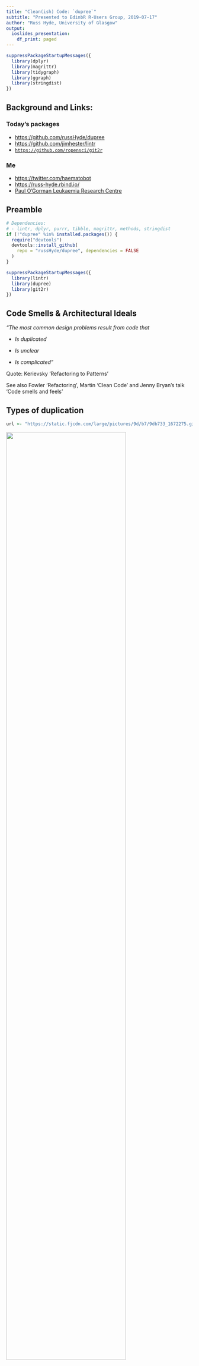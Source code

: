 ```yaml
---
title: "Clean(ish) Code: `dupree`"
subtitle: "Presented to EdinbR R-Users Group, 2019-07-17"
author: "Russ Hyde, University of Glasgow"
output:
  ioslides_presentation:
    df_print: paged
---
```


<!--
  Styling to allow footnotes to appear on the same slide as their definition
  - Borrowed from https://stackoverflow.com/questions/42690955

  To include a footnote use the syntax
  Blah Blah Blah <footnote content="xyz"> Blah </footnote>
-->

<style>
div.footnotes {
  position: absolute;
  bottom: 0;
  margin-bottom: 10px;
  width: 80%;
  font-size: 0.6em;
}
</style>

<script src="https://ajax.googleapis.com/ajax/libs/jquery/3.1.1/jquery.min.js"></script>

<script>
  $(document).ready(function() {
    $('slide:not(.backdrop):not(.title-slide)').append('<div class=\"footnotes\">');

    $('footnote').each(function(index) {
      var text  = $(this).html();
      var fnNum = (index+1).toString().sup();
      $(this).html(text + fnNum);

      var footnote   = fnNum + ': ' + $(this).attr('content') + '<br/>';
      var oldContent = $(this).parents('slide').children('div.footnotes').html();
      var newContent = oldContent + footnote;
      $(this).parents('slide').children('div.footnotes').html(newContent);
    });
  });
</script>

<!-- Packages -->

```r
suppressPackageStartupMessages({
  library(dplyr)
  library(magrittr)
  library(tidygraph)
  library(ggraph)
  library(stringdist)
})
```

<!-- Presentation code -->

## Background and Links:

### Today's packages

- [https://github.com/russHyde/dupree](https://github.com/russHyde/dupree)
- [https://github.com/jimhester/lintr](https://github.com/jimhester/lintr)
- [`https://github.com/ropensci/git2r`](https://github.com/ropensci/git2r)

### Me

- [https://twitter.com/haematobot](https://twitter.com/haematobot)
- [https://russ-hyde.rbind.io/](https://russ-hyde.rbind.io/)
- [Paul O'Gorman Leukaemia Research Centre](
    https://www.gla.ac.uk/connect/supportus/medicalfund/paulogormanleukaemiaresearchcentre/
  )

## Preamble

```r
# Dependencies:
# - lintr, dplyr, purrr, tibble, magrittr, methods, stringdist
if (!"dupree" %in% installed.packages()) {
  require("devtools")
  devtools::install_github(
    repo = "russHyde/dupree", dependencies = FALSE
  )
}

suppressPackageStartupMessages({
  library(lintr)
  library(dupree)
  library(git2r)
})
```

## Code Smells & Architectural Ideals

_"The most common design problems result from code that_

- _Is duplicated_

- _Is unclear_

- _Is complicated"_

Quote: Kerievsky 'Refactoring to Patterns'

See also
Fowler 'Refactoring',
Martin 'Clean Code'
and Jenny Bryan's talk 'Code smells and feels'

## Types of duplication

```r
url <- "https://static.fjcdn.com/large/pictures/9d/b7/9db733_1672275.gif"
```

![](`r url`){ width=80% }

- Trivial stuff (`library(dplyr)`)

- Copy/paste-driven development (similar logic & code)

- Functional duplication (same logic, different code)

- ? False duplication (different logic, similar code)

## How to detect duplication?

- Python
    - `pylint` (looks for identical _lines_ between files)

- Java / C++ / C# etc
    - lots of choice (code structure / identity)

- R: nothing for source code (AFAIK)

    - String / Sequence similarity: `stringdist`
    - Text analysis: `ropensci:textreuse`
    - (But tools like: `goodpractice`, `lintr`, `styler`, `cyclocomp`, `pkgnet`)

## `dupree`

- [https://github.com/russHyde/dupree](https://github.com/russHyde/dupree)

- All community input is welcome

- Most data input is welcome:
    - sets of files (`dupree()`)
    - a directory (`dupree_dir()`)
    - or a package (`dupree_package()`)

## Mechanics

Longest Common Substring
```r
# breakf-a---st
# break-dance--
stringdist::stringdist("breakfast", "breakdance", method = "lcs")
```
Code blocks

-> Sentences of function / variable names

-> "Sentences" of integers

-> Compute similarity score based on longest-common-subsequence

## Mechanics (cont.)

Use `seq_sim` to compute LCS-based distance between vectors of integers

```r
to_ints <- function(word){
  as.integer(factor(strsplit(word, "")[[1]], levels = letters))
}

to_ints("breakfast")
```

```r
stringdist::seq_sim(
  list(to_ints("breakfast")), list(to_ints("breakdance")), method = "lcs"
) # 1 - |LCS| / (|seq1| + |seq2|)
```

## Duplication in a script

```r
# min_block_size: used to prevent dupree analysing really small code blocks
dupree("duplication_heavy.R", min_block_size = 3) %>%
  dplyr::select(-file_a, -file_b)
```

## Duplication in a script (cont.) {.smaller}

```r
```

<!--
## Duplication in a script {.smaller}

```r
temp_lear <- tempfile(fileext = ".R")
```

```r
lear <- "
# temp file

lear1 <- function() {
  print(paste('there', 'was', 'an', 'old', 'man' 'of', 'Cashmere'))
  print(paste('whose', 'movements', 'were', 'scroobious', 'and', 'queer'))
  print(paste('being', 'slender', 'and', 'tall', 'he', 'looked', 'over', 'a', 'wall')),
  print(paste('and', 'perceived', 'two', 'fat', 'ducks', 'of', 'Cashmere'
  ))
}

lear2 <- function(){
  paste(
    'there', 'was', 'an', 'old', 'man' 'of', 'black', 'heath',
    'whose', 'head', 'was', 'adorned', 'with', 'a', 'wreath',
    'of', 'lobsters', 'and', 'spice', 'pickled', 'onions', 'and' 'mice',
    'that', 'uncommon', 'old', 'man', 'of', 'black', 'heath'
  )
}

citation('Lear: Complete Nonsense')
"

cat(lear, file = temp_lear)
```

```r
```

## Duplication in a script (cont.)

```r
dupree(file = temp_lear, min_block_size = 3)
```

-->

## Duplication in a package

Downloaded the source code for `lintr` from github using
[`ropensci/git2r`](https://github.com/ropensci/git2r).

```r
# temporary dir for storing `lintr`'s source code
lintr_path <- file.path(tempdir(), "lintr")
lintr_repo <- git2r::clone(
  "https://github.com/jimhester/lintr",
  lintr_path
)
```

## Duplication in a package (cont)

Ran dupree on `lintr`

```r
dups <- dupree::dupree_package(
  lintr_path, min_block_size = 40
)
```

```r
ggplot2::qplot(
  x = seq(nrow(dups)), y = dups[["score"]],
  xlab = "Index",
  ylab = "Similarity score:\nversus closest matching block")
```

## Duplication in a package (cont) {.smaller}

```r
dups %>%
  dplyr::filter(score > 0.4 & file_a != file_b) %>%
  dplyr::mutate_at(c("file_a", "file_b"), basename) %>%
  head()
```

[GOTO: `equals_na_lintr.R`](https://github.com/jimhester/lintr/blob/master/R/equals_na_lintr.R)

## Visualisation of duplication results

We make a tidygraph structure from the similarity scores

```r
dup_graph <- dups %>%
  # keep code-block pairs with moderate similarity:
  dplyr::filter(score > 0.4) %>%
  dplyr::transmute(
    # indicate code-blocks by filename and start-line
    from = paste(basename(file_a), line_a),
    to = paste(basename(file_b), line_b),
    type = "duplication",
    score = score
  ) %>%
  tidygraph::as_tbl_graph() %>%
  # distinguish the file each code block came from
  mutate(filename = gsub("(.*) \\d+$", "\\1", name))
```

<!--

## graph

```r
dup_filtered <- filter(dups, score > 0.4)

sequence_graph <- rbind(
  transmute(dup_filtered, file = basename(file_a), line = line_a),
  transmute(dup_filtered, file = basename(file_b), line = line_b)
  ) %>%
  unique() %>%
  group_by(file) %>%
  # dplyr::group_map requires dplyr >= 0.8
  group_map(function(.x, .y) {
    ordered <- arrange(.x, line)
    tibble::tibble(
      file = .y$file,
      from = c("start", ordered$line),
      to = c(ordered$line, "end")
    ) %>%
      transmute(
        from = paste(file, from),
        to = paste(file, to),
        type = "sequence",
        score = 0
      )
  }) %>%
  bind_rows()
```

## graph

```r
seq_graph <- sequence_graph %>%
  as_tbl_graph() %>%
  mutate(
    filename = gsub("(.*) \\d+$", "\\1", name),
    y = as.integer(gsub("(.*) (\\d+)$", "\\2", name)),
    x = as.integer(as.factor(filename))
  )
```

```r
bind_graphs(
  seq_graph, dup_graph
) %>%
  ggraph(layout = "gem") +
  geom_edge_link(
    aes(colour = type, edge_width = score)
  ) +
  geom_node_point(
    aes(colour = filename), size = 4, show.legend = FALSE
  ) +
  theme_graph()
```

-->

## Visualisation of duplication results (cont)

```r
graph_image <- dup_graph %>%
  ggraph(layout = "gem") +
  geom_edge_link(
    aes(colour = type, edge_width = score)
  ) +
  geom_node_point(
    aes(colour = filename), size = 4, show.legend = FALSE
  ) +
  theme_graph()
```

## Visualisation of duplication results (cont)

```r
graph_image
```

## Visualisation of duplication results (cont)

```r
graph_image +
  geom_node_text(aes(label = name), repel = TRUE)
```

## What was `lintr` by the way?

- style / syntax checker for _R_

- configurable

- can be ran

    - in Rstudio / vim / atom etc

    - or on Travis

- (and dupree uses lintr's file parsers)

## refactoRing

- Improving the structure of code (without modifying its function)

- The rule of 3

- Examples

    - Figures: Global theming / %+%

    - Statements: Replace with function call

    - Common functions: Move to a package

    - RMarkdown: Configurable reports / child-stubs

# Thanks
